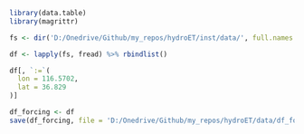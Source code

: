```r
library(data.table)
library(magrittr)

```

```r
fs <- dir('D:/Onedrive/Github/my_repos/hydroET/inst/data/', full.names = T)

df <- lapply(fs, fread) %>% rbindlist()
```

```r
df[, `:=`(
  lon = 116.5702,
  lat = 36.829
)]
```

```r
df_forcing <- df
save(df_forcing, file = 'D:/Onedrive/Github/my_repos/hydroET/data/df_forcing.rda')
```